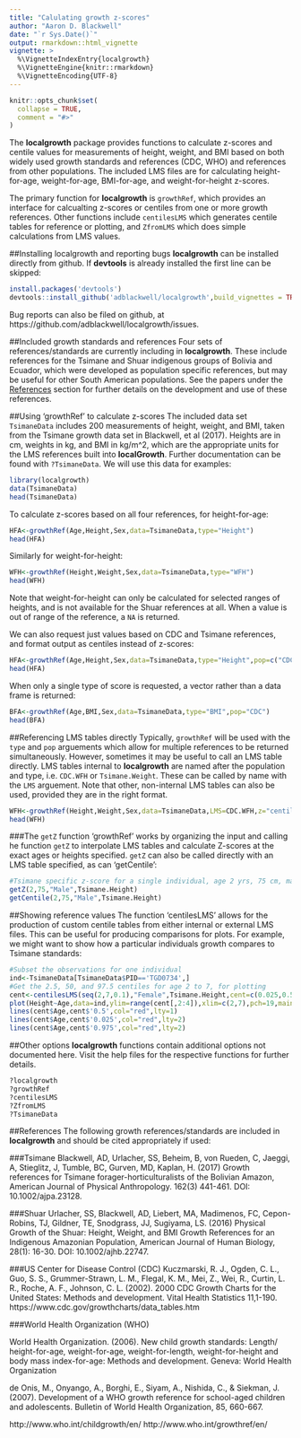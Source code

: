 ```yaml
---
title: "Calulating growth z-scores"
author: "Aaron D. Blackwell"
date: "`r Sys.Date()`"
output: rmarkdown::html_vignette
vignette: >
  %\VignetteIndexEntry{localgrowth}
  %\VignetteEngine{knitr::rmarkdown}
  %\VignetteEncoding{UTF-8}
---
```


```r
knitr::opts_chunk$set(
  collapse = TRUE,
  comment = "#>"
)
```

The **localgrowth** package provides functions to calculate z-scores and centile values for measurements of height, weight, and BMI based on both widely used growth standards and references (CDC, WHO) and references from other populations. The included LMS files are for calculating height-for-age, weight-for-age, BMI-for-age, and weight-for-height z-scores.

The primary function for **localgrowth** is `growthRef`, which provides an interface for calcualting z-scores or centiles from one or more growth references. Other functions include `centilesLMS` which generates centile tables for reference or plotting, and `ZfromLMS` which does simple calculations from LMS values.

##Installing localgrowth and reporting bugs
**localgrowth** can be installed directly from github. If **devtools** is already installed the first line can be skipped:
```r
install.packages('devtools')
devtools::install_github('adblackwell/localgrowth',build_vignettes = TRUE)
```
Bug reports can also be filed on github, at https://github.com/adblackwell/localgrowth/issues.

##Included growth standards and references
Four sets of references/standards are currently including in **localgrowth**. These include references for the Tsimane and Shuar indigenous groups of Bolivia and Ecuador, which were developed as population specific references, but may be useful for other South American populations. See the papers under the [References](#references) section for further details on the development and use of these references.

##Using 'growthRef' to calculate z-scores
The included data set `TsimaneData` includes 200 measurements of height, weight, and BMI, taken from the Tsimane growth data set in Blackwell, et al (2017). Heights are in cm, weights in kg, and BMI in kg/m^2, which are the appropriate units for the LMS references built into **localGrowth**. Further documentation can be found with `?TsimaneData`. We will use this data for examples:
```r
library(localgrowth)
data(TsimaneData)
head(TsimaneData)
```

To calculate z-scores based on all four references, for height-for-age: 
```r
HFA<-growthRef(Age,Height,Sex,data=TsimaneData,type="Height")
head(HFA)
```

Similarly for weight-for-height:
```r
WFH<-growthRef(Height,Weight,Sex,data=TsimaneData,type="WFH")
head(WFH)
```
Note that weight-for-height can only be calculated for selected ranges of heights, and is not available for the Shuar references at all. When a value is out of range of the reference, a `NA` is returned.

We can also request just values based on CDC and Tsimane references, and format output as centiles instead of z-scores:
```r
HFA<-growthRef(Age,Height,Sex,data=TsimaneData,type="Height",pop=c("CDC","Tsimane"),z="centile")
head(HFA)
```

When only a single type of score is requested, a vector rather than a data frame is returned:   
```r
BFA<-growthRef(Age,BMI,Sex,data=TsimaneData,type="BMI",pop="CDC")
head(BFA)
```

##Referencing LMS tables directly
Typically, `growthRef` will be used with the `type` and `pop` arguements which allow for multiple references to be returned simultaneously. However, sometimes it may be useful to call an LMS table directly. LMS tables internal to **localgrowth** are named after the population and type, i.e. `CDC.WFH` or `Tsimane.Weight`. These can be called by name with the `LMS` arguement. Note that other, non-internal LMS tables can also be used, provided they are in the right format.
```r
WFH<-growthRef(Height,Weight,Sex,data=TsimaneData,LMS=CDC.WFH,z="centile")
head(WFH)
```

###The `getZ` function
'growthRef' works by organizing the input and calling he function `getZ` to interpolate LMS tables and calculate Z-scores at the exact ages or heights specified. `getZ` can also be called directly with an LMS table specified, as can 'getCentile':
```r
#Tsimane specific z-score for a single individual, age 2 yrs, 75 cm, male.
getZ(2,75,"Male",Tsimane.Height)
getCentile(2,75,"Male",Tsimane.Height)
```

##Showing reference values
The function 'centilesLMS' allows for the production of custom centile tables from either internal or external LMS files. This can be useful for producing comparisons for plots. For example, we might want to show how a particular individuals growth compares to Tsimane standards:
```r
#Subset the observations for one individual 
ind<-TsimaneData[TsimaneData$PID=='TGD0734',]
#Get the 2.5, 50, and 97.5 centiles for age 2 to 7, for plotting
cent<-centilesLMS(seq(2,7,0.1),"Female",Tsimane.Height,cent=c(0.025,0.5,0.975),xname="Age")
plot(Height~Age,data=ind,ylim=range(cent[,2:4]),xlim=c(2,7),pch=19,main="Height growth for TGD0734")
lines(cent$Age,cent$'0.5',col="red",lty=1)
lines(cent$Age,cent$'0.025',col="red",lty=2)
lines(cent$Age,cent$'0.975',col="red",lty=2)
```

##Other options
**localgrowth** functions contain additional options not documented here. Visit the help files for the respective functions for further details.
```r
?localgrowth
?growthRef
?centilesLMS
?ZfromLMS
?TsimaneData
```

##References<a name="references"></a>
The following growth references/standards are included in **localgrowth** and should be cited appropriately if used:

###Tsimane
Blackwell, AD, Urlacher, SS, Beheim, B, von Rueden, C, Jaeggi, A, Stieglitz, J, Tumble, BC, Gurven, MD, Kaplan, H. (2017) Growth references for Tsimane forager-horticulturalists of the Bolivian Amazon, American Journal of Physical Anthropology. 162(3) 441-461. DOI: 10.1002/ajpa.23128.

###Shuar
Urlacher, SS, Blackwell, AD, Liebert, MA, Madimenos, FC, Cepon-Robins, TJ, Gildner, TE, Snodgrass, JJ, Sugiyama, LS. (2016) Physical Growth of the Shuar: Height, Weight, and BMI Growth References for an Indigenous Amazonian Population, American Journal of Human Biology, 28(1): 16-30. DOI: 10.1002/ajhb.22747.

###US Center for Disease Control (CDC)
Kuczmarski, R. J., Ogden, C. L., Guo, S. S., Grummer-Strawn, L. M., Flegal, K. M., Mei, Z., Wei, R., Curtin, L. R., Roche, A. F., Johnson, C. L. (2002). 2000 CDC Growth Charts for the United States: Methods and development. Vital Health Statistics 11,1-190.
https://www.cdc.gov/growthcharts/data_tables.htm

###World Health Organization (WHO)

World Health Organization. (2006). New child growth standards: Length/ height-for-age, weight-for-age, weight-for-length, weight-for-height and body mass index-for-age: Methods and development. Geneva: World Health Organization

de Onis, M., Onyango, A., Borghi, E., Siyam, A., Nishida, C., & Siekman, J. (2007). Development of a WHO growth reference for school-aged children and adolescents. Bulletin of World Health Organization, 85, 660-667.

http://www.who.int/childgrowth/en/
http://www.who.int/growthref/en/

